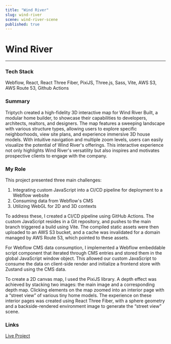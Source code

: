 ```yaml
---
title: "Wind River"
slug: wind-river
scene: wind-river-scene
published: true
---
```


<div className="flex flex-col w-full h-fit gap-y-16">
<div className="flex flex-col w-full h-[calc(25vh-var(--header-height))] justify-end"></div>
<Container>

# Wind River

---

### Tech Stack

Webflow, React, React Three Fiber, PixiJS, Three.js, Sass, Vite, AWS S3, AWS Route 53, Github Actions

</Container>
<Container>

### Summary

Triptych created a high-fidelity 3D interactive map for Wind River Built, a modular home builder, to showcase their capabilities to developers, architects, realtors, and designers. The map features a sweeping landscape with various structure types, allowing users to explore specific neighborhoods, view site plans, and experience immersive 3D house models. With intuitive navigation and multiple zoom levels, users can easily visualize the potential of Wind River's offerings. This interactive experience not only highlights Wind River's versatility but also inspires and motivates prospective clients to engage with the company.

### My Role

This project presented three main challenges:

1. Integrating custom JavaScript into a CI/CD pipeline for deployment to a Webflow website
2. Consuming data from Webflow's CMS
3. Utilizing WebGL for 2D and 3D contexts

To address these, I created a CI/CD pipeline using GitHub Actions. The custom JavaScript resides in a Git repository, and pushes to the main branch triggered a build using Vite. The compiled static assets were then uploaded to an AWS S3 bucket, and a cache was invalidated for a domain managed by AWS Route 53, which pointed to these assets.

For Webflow CMS data consumption, I implemented a Webflow embeddable script component that iterated through CMS entries and stored them in the global JavaScript window object. This allowed our custom JavaScript to consume the data on client-side render and initialize a frontend store with Zustand using the CMS data.

To create a 2D canvas map, I used the PixiJS library. A depth effect was achieved by stacking two images: the main image and a corresponding depth map. Clicking elements on the map zoomed into an interior page with a “street view” of various tiny home models. The experience on these interior pages was created using React Three Fiber, with a sphere geometry and a backside-rendered environment image to generate the “street view” scene.

### Links

[Live Project](https://www.windriverbuilt.com/experience/map)

</Container>
</div>
